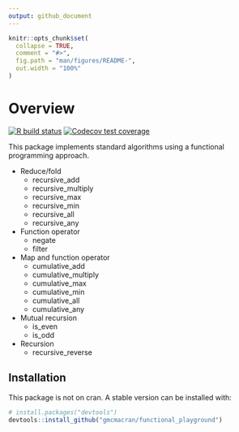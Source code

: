 ```yaml
---
output: github_document
---
```


<!-- README.md is generated from README.Rmd. Please edit that file -->

```r
knitr::opts_chunk$set(
  collapse = TRUE,
  comment = "#>",
  fig.path = "man/figures/README-",
  out.width = "100%"
)
```

# Overview

<!-- badges: start -->
[![R build status](https://github.com/gmcmacran/functional_playground/workflows/R-CMD-check/badge.svg)](https://github.com/gmcmacran/functional_playground/actions)
[![Codecov test coverage](https://codecov.io/gh/gmcmacran/functional_playground/branch/main/graph/badge.svg)](https://codecov.io/gh/gmcmacran/functional_playground?branch=master)
<!-- badges: end -->

This package implements standard algorithms using a functional programming approach.

* Reduce/fold
  + recursive_add
  + recursive_multiply
  + recursive_max
  + recursive_min
  + recursive_all
  + recursive_any
* Function operator
  + negate
  + filter
* Map and function operator
  + cumulative_add
  + cumulative_multiply
  + cumulative_max
  + cumulative_min
  + cumulative_all
  + cumulative_any
* Mutual recursion
  + is_even
  + is_odd
* Recursion
  + recursive_reverse


## Installation

This package is not on cran. A stable version can be installed with:

``` r
# install.packages("devtools")
devtools::install_github("gmcmacran/functional_playground")
```
